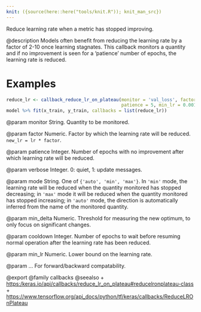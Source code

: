 ```yaml
---
knit: ({source(here::here("tools/knit.R")); knit_man_src})
---
```

Reduce learning rate when a metric has stopped improving.

@description
Models often benefit from reducing the learning rate by a factor
of 2-10 once learning stagnates. This callback monitors a
quantity and if no improvement is seen for a 'patience' number
of epochs, the learning rate is reduced.

# Examples
```r
reduce_lr <- callback_reduce_lr_on_plateau(monitor = 'val_loss', factor = 0.2,
                                           patience = 5, min_lr = 0.001)
model %>% fit(x_train, y_train, callbacks = list(reduce_lr))
```

@param monitor
String. Quantity to be monitored.

@param factor
Numeric. Factor by which the learning rate will be reduced.
`new_lr = lr * factor`.

@param patience
Integer. Number of epochs with no improvement after which
learning rate will be reduced.

@param verbose
Integer. 0: quiet, 1: update messages.

@param mode
String. One of `{'auto', 'min', 'max'}`. In `'min'` mode,
the learning rate will be reduced when the
quantity monitored has stopped decreasing; in `'max'` mode it will
be reduced when the quantity monitored has stopped increasing; in
`'auto'` mode, the direction is automatically inferred from the name
of the monitored quantity.

@param min_delta
Numeric. Threshold for measuring the new optimum, to only focus
on significant changes.

@param cooldown
Integer. Number of epochs to wait before resuming normal
operation after the learning rate has been reduced.

@param min_lr
Numeric. Lower bound on the learning rate.

@param ...
For forward/backward compatability.

@export
@family callbacks
@seealso
+ <https:/keras.io/api/callbacks/reduce_lr_on_plateau#reducelronplateau-class>
+ <https://www.tensorflow.org/api_docs/python/tf/keras/callbacks/ReduceLROnPlateau>
